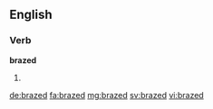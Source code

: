 ==English==

===Verb===
'''brazed'''

# {{past of|braze}}

[[de:brazed]]
[[fa:brazed]]
[[mg:brazed]]
[[sv:brazed]]
[[vi:brazed]]
